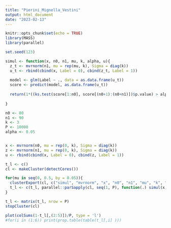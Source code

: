 ```yaml
---
title: "Pierini_Mignella_Vestini"
output: html_document
date: "2023-02-13"
---
```


```r
knitr::opts_chunk$set(echo = TRUE)
library(MASS)
library(parallel)
```

```r
set.seed(123)
```


```r

simul <- function(x, n0, n1, mu, k, alpha, u){
  z_t <- mvrnorm(n1, mu = rep(mu, k), Sigma = diag(k))
  u_t <- rbind(cbind(x, Label = 0), cbind(z_t, Label = 1)) 
  
  model <- glm(Label ~ ., data = as.data.frame(u_t))
  score <- predict(model, as.data.frame(u_t))
  
  return(1*((ks.test(score[1:n0], score[(n0+1):(n0+n1)])$p.value) > alpha))
  
}

```


```r

n0 <- 80
n1 <- 90
k <- 3
P <- 10000
alpha <- 0.05


x <- mvrnorm(n0, mu = rep(0, k), Sigma = diag(k))
z <- mvrnorm(n1, mu = rep(0, k), Sigma = diag(k))
u <- rbind(cbind(x, Label = 0), cbind(z, Label = 1)) 

t_l <- c()
cl <- makeCluster(detectCores())

for(mu in seq(0, 0.5, by = 0.05)){
  clusterExport(cl, c("simul", "mvrnorm", "x", "n0", "n1", "mu", "k", "alpha"))
  t_l <- c(t_l, parallel::parSapply(cl, seq(1, P), function(.) simul(x, n0, n1, mu, k, alpha)))
}

t_l <- matrix(t_l, nrow = P)
stopCluster(cl)
```

```r
plot(colSums(1-t_l[,(2:5)])/P, type = 'l')
#for(i in (1:6)) print(prop.table(table(t_l[,i] )))
```



